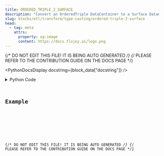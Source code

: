 ```yaml
---
title: ORDERED_TRIPLE_2_SURFACE
description: "Convert an OrderedTriple DataContainer to a Surface DataContainer."
slug: blocks/etl/transform/type-casting/ordered-triple-2-surface
head:
  - tag: meta
    attrs:
      property: og:image
      content: https://docs.flojoy.ai/logo.png
---
```


{/* DO NOT EDIT THIS FILE! IT IS BEING AUTO GENERATED */}
{/* PLEASE REFER TO THE CONTRIBUTION GUIDE ON THE DOCS PAGE */}


<PythonDocsDisplay docstring={block_data["docstring"]} />
<details>
<summary>Python Code</summary>



<Code code={pythonCode} lang="py" wrap theme="dracula" />

[Find this Flojoy Block on GitHub](https://github.com/flojoy-ai/blocks/blob/main/blocks/ETL/TRANSFORM/TYPE_CASTING/ORDERED_TRIPLE_2_SURFACE/ORDERED_TRIPLE_2_SURFACE.py)

</details>

## Example


<GetHelpWidget />


<AppDisplay app={app} blockName="ORDERED_TRIPLE_2_SURFACE" client:visible />


<Example />

{/* DO NOT EDIT THIS FILE! IT IS BEING AUTO GENERATED */}
{/* PLEASE REFER TO THE CONTRIBUTION GUIDE ON THE DOCS PAGE */}
